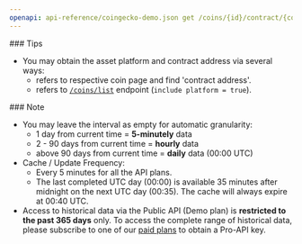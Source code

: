 ```yaml
---
openapi: api-reference/coingecko-demo.json get /coins/{id}/contract/{contract_address}/market_chart
---
```


<Tip>
  ### Tips

  - You may obtain the asset platform and contract address via several ways:
    - refers to respective coin page and find 'contract address'.
    - refers to [`/coins/list`](<https://docs.coingecko.com/v3.0.1/reference/coins-list>) endpoint (`include platform = true`).
</Tip>

<Note>
  ### Note

  - You may leave the interval as empty for automatic granularity:
    - 1 day from current time = **5-minutely** data
    - 2 - 90 days from current time = **hourly** data
    - above 90 days from current time = **daily** data (00:00 UTC)
  - Cache / Update Frequency:  
    - Every 5 minutes for all the API plans.
    - The last completed UTC day (00:00) is available 35 minutes after midnight on the next UTC day (00:35). The cache will always expire at 00:40 UTC.
  - Access to historical data via the Public API (Demo plan) is **restricted to the past 365 days** only. To access the complete range of historical data, please subscribe to one of our [paid plans](https://www.coingecko.com/en/api/pricing) to obtain a Pro-API key.
</Note>